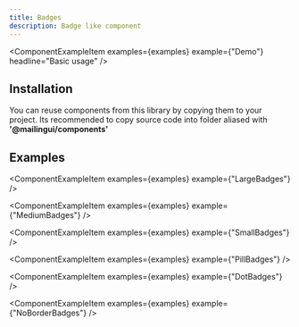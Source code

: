 ```yaml
---
title: Badges
description: Badge like component
---
```


<ComponentExampleItem
  examples={examples}
  example={"Demo"}
  headline="Basic usage"
/>

## Installation

You can reuse components from this library by copying them to your project.
Its recommended to copy source code into folder aliased with **'@mailingui/components'**

<ComponentSourceTabs sources={componentsSource} />

## Examples

<ComponentExampleItem examples={examples} example={"LargeBadges"} />

<ComponentExampleItem examples={examples} example={"MediumBadges"} />

<ComponentExampleItem examples={examples} example={"SmallBadges"} />

<ComponentExampleItem examples={examples} example={"PillBadges"} />

<ComponentExampleItem examples={examples} example={"DotBadges"} />

<ComponentExampleItem examples={examples} example={"NoBorderBadges"} />
